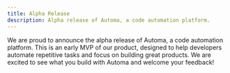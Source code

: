 ```yaml
---
title: Alpha Release
description: Alpha release of Automa, a code automation platform.
---
```


We are proud to announce the alpha release of Automa, a code automation platform. This is an early MVP of our product, designed to help developers automate repetitive tasks and focus on building great products. We are excited to see what you build with Automa and welcome your feedback!
